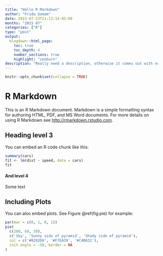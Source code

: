 ```yaml
---
title: "Hello R Markdown"
author: "Frida Gomam"
date: 2015-07-23T21:13:14-05:00
months: "2015 07"
categories: ["R"]
type: "post"
output: 
  blogdown::html_page:
    toc: true
    toc_depth: 4
    number_sections: true
    highlight: "zenburn"
description: "Really need a description, otherwise it comes out with nonsense HTML"
---
```


```r
knitr::opts_chunk$set(collapse = TRUE)
```

# R Markdown

This is an R Markdown document. Markdown is a simple formatting syntax for authoring HTML, PDF, and MS Word documents. For more details on using R Markdown see <http://rmarkdown.rstudio.com>.

## Heading level 3

You can embed an R code chunk like this:

```r
summary(cars)
fit <- lm(dist ~ speed, data = cars)
fit
```

#### And level 4

Some text

## Including Plots

You can also embed plots. See Figure \@ref(fig:pie) for example:

```r
par(mar = c(0, 1, 0, 1))
pie(
  c(280, 60, 20),
  c('Sky', 'Sunny side of pyramid', 'Shady side of pyramid'),
  col = c('#0292D8', '#F7EA39', '#C4B632'),
  init.angle = -50, border = NA
)
```
